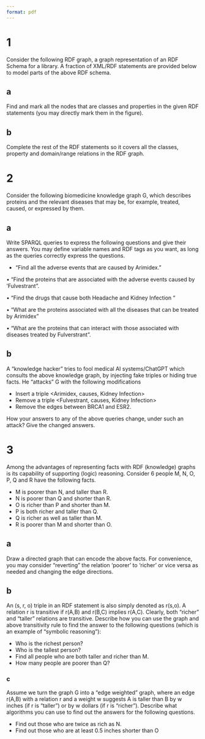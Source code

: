 ```yaml
---
format: pdf
---
```


# 1
Consider the following RDF graph, a graph representation of an RDF Schema for a library. A fraction of XML/RDF statements are provided below to model parts of the above RDF schema.

## a
Find and mark all the nodes that are classes and properties in the given RDF statements (you may directly mark them in the figure).

## b
Complete the rest of the RDF statements so it covers all the classes, property and domain/range relations in the RDF graph.

# 2
Consider the following biomedicine knowledge graph G, which describes proteins and the relevant diseases that may be, for example, treated, caused, or expressed by them.

## a 
Write SPARQL queries to express the following questions and give their answers. You may define variable names and RDF tags as you want, as long as the queries correctly express the questions.

- “Find all the adverse events that are caused by Arimidex.”

• “Find the proteins that are associated with the adverse events caused by ‘Fulvestrant”.

• “Find the drugs that cause both Headache and Kidney Infection “

• “What are the proteins associated with all the diseases that can be treated by Arimidex”

• “What are the proteins that can interact with those associated with diseases treated by Fulverstrant”.

## b

A “knowledge hacker” tries to fool medical AI systems/ChatGPT which consults the above knowledge graph, by injecting fake triples or hiding true facts. He “attacks” G with the following modifications

- Insert a triple <Arimidex, causes, Kidney Infection>
- Remove a triple <Fulvestrant, causes, Kidney Infection>
- Remove the edges between BRCA1 and ESR2.

How your answers to any of the above queries change, under such an attack? Give the changed answers.

# 3
Among the advantages of representing facts with RDF (knowledge) graphs is its capability of supporting (logic) reasoning. Consider 6 people M, N, O, P, Q and R have the following facts.

- M is poorer than N, and taller than R.
- N is poorer than Q and shorter than R.
- O is richer than P and shorter than M.
- P is both richer and taller than Q.
- Q is richer as well as taller than M.
- R is poorer than M and shorter than O.

## a 
Draw a directed graph that can encode the above facts. For convenience, you may consider “reverting” the relation ‘poorer’ to ‘richer’ or vice versa as needed and changing the edge directions.

## b
An (s, r, o) triple in an RDF statement is also simply denoted as r(s,o). A relation r is transitive if r(A,B) and r(B,C) implies r(A,C). Clearly, both “richer” and “taller” relations are transitive. Describe how you can use the graph and above transitivity rule to find the answer to the following questions (which is an example of “symbolic reasoning”):

- Who is the richest person?
- Who is the tallest person?
- Find all people who are both taller and richer than M.
- How many people are poorer than Q?

### c 
Assume we turn the graph G into a “edge weighted” graph, where an edge r(A,B) with a relation r and a weight w suggests A is taller than B by w inches (if r is “taller”) or by w dollars (if r is “richer”). Describe what algorithms you can use to find out the answers for the following questions.

- Find out those who are twice as rich as N.
- Find out those who are at least 0.5 inches shorter than O
